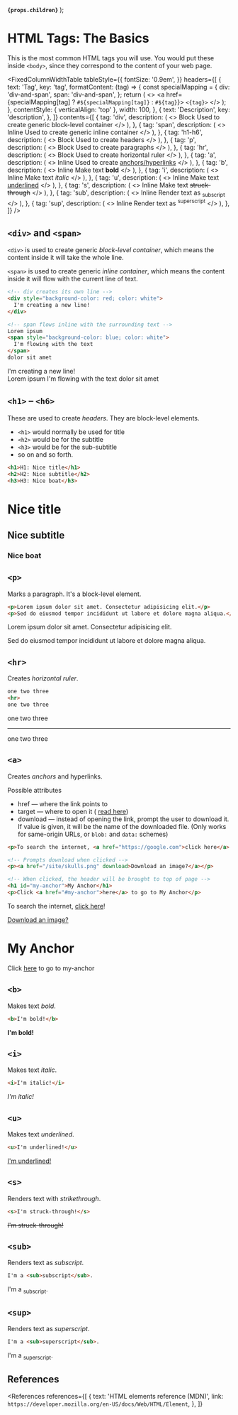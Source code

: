 
  <strong>
    <code>{props.children}</code>
  </strong>
);

<MetadataConfigurer title="List of HTML Tags" dateCreated="2021-01-22" />

# HTML Tags: The Basics

This is the most common HTML tags you will use. You would put these inside `<body>`, since they correspond to the content of your web page.

<FixedColumnWidthTable
  tableStyle={{
    fontSize: '0.9em',
  }}
  headers={[
    {
      text: 'Tag',
      key: 'tag',
      formatContent: (tag) => {
        const specialMapping = {
          div: 'div-and-span',
          span: 'div-and-span',
        };
        return (
          <>
            <a href={specialMapping[tag] ? `#${specialMapping[tag]}` : `#${tag}`}>
              <code>&lt;{tag}&gt;</code>
            </a>
          </>
        );
      },
      contentStyle: { verticalAlign: 'top' },
      width: 100,
    },
    {
      text: 'Description',
      key: 'description',
    },
  ]}
  contents={[
    {
      tag: 'div',
      description: (
        <>
          <Badge color="red">Block</Badge> Used to create generic block-level container
        </>
      ),
    },
    {
      tag: 'span',
      description: (
        <>
          <Badge color="blue">Inline</Badge> Used to create generic inline container
        </>
      ),
    },
    {
      tag: 'h1-h6',
      description: (
        <>
          <Badge color="red">Block</Badge> Used to create headers
        </>
      ),
    },
    {
      tag: 'p',
      description: (
        <>
          <Badge color="red">Block</Badge> Used to create paragraphs
        </>
      ),
    },
    {
      tag: 'hr',
      description: (
        <>
          <Badge color="red">Block</Badge> Used to create horizontal ruler
        </>
      ),
    },
    {
      tag: 'a',
      description: (
        <>
          <Badge color="blue">Inline</Badge> Used to create <a href="#">anchors/hyperlinks</a>
        </>
      ),
    },
    {
      tag: 'b',
      description: (
        <>
          <Badge color="blue">Inline</Badge> Make text <b>bold</b>
        </>
      ),
    },
    {
      tag: 'i',
      description: (
        <>
          <Badge color="blue">Inline</Badge> Make text <i>italic</i>
        </>
      ),
    },
    {
      tag: 'u',
      description: (
        <>
          <Badge color="blue">Inline</Badge> Make text <u>underlined</u>
        </>
      ),
    },
    {
      tag: 's',
      description: (
        <>
          <Badge color="blue">Inline</Badge> Make text <s>struck-through</s>
        </>
      ),
    },
    {
      tag: 'sub',
      description: (
        <>
          <Badge color="blue">Inline</Badge> Render text as <sub>subscript</sub>
        </>
      ),
    },
    {
      tag: 'sup',
      description: (
        <>
          <Badge color="blue">Inline</Badge> Render text as <sup>superscript</sup>
        </>
      ),
    },
  ]}
/>

## `<div>` and `<span>`

`<div>` is used to create generic <dfn>block-level container</dfn>, which means the content inside it will take the whole line.

`<span>` is used to create generic <dfn>inline container</dfn>, which means the content inside it will flow with the current line of text.

```html
<!-- div creates its own line -->
<div style="background-color: red; color: white">
  I'm creating a new line!
</div>

<!-- span flows inline with the surrounding text -->
Lorem ipsum
<span style="background-color: blue; color: white">
  I'm flowing with the text
</span>
dolor sit amet
```

<LightBox label="Preview">
  <div style={{ backgroundColor: 'red', color: 'white' }}>I'm creating a new line!</div>
  Lorem ipsum <span style={{ backgroundColor: 'blue', color: 'white' }}>
    I'm flowing with the text
  </span> dolor sit amet
</LightBox>

## `<h1>` &ndash; `<h6>`

These are used to create <em>headers</em>. They are block-level elements.

- `<h1>` would normally be used for title
- `<h2>` would be for the subtitle
- `<h3>` would be for the sub-subtitle
- so on and so forth.

```html
<h1>H1: Nice title</h1>
<h2>H2: Nice subtitle</h2>
<h3>H3: Nice boat</h3>
```

<LightBox label="Preview">
  <h1 style={{ border: 'none', margin: 0, marginBottom: 10, padding: 0 }}>Nice title</h1>
  <h2 style={{ border: 'none', margin: 0, marginBottom: 10, padding: 0 }}>Nice subtitle</h2>
  <h3 style={{ border: 'none', margin: 0, padding: 0 }}>Nice boat</h3>
</LightBox>

## `<p>`

Marks a paragraph. It's a block-level element.

<!-- prettier-ignore -->
```html
<p>Lorem ipsum dolor sit amet. Consectetur adipisicing elit.</p>
<p>Sed do eiusmod tempor incididunt ut labore et dolore magna aliqua.</p>
```

<LightBox label="Preview">
  <p>Lorem ipsum dolor sit amet. Consectetur adipisicing elit.</p>
  <p>Sed do eiusmod tempor incididunt ut labore et dolore magna aliqua.</p>
</LightBox>

## `<hr>`

Creates <dfn>horizontal ruler</dfn>.

<!-- prettier-ignore -->
```html
one two three
<hr>
one two three
```

<LightBox label="Preview">
  one two three
  <hr />
  one two three
</LightBox>

## `<a>`

Creates <dfn>anchors</dfn> and hyperlinks.

<Badge color="blue">Possible attributes</Badge>
<ul>
  <li>
    <Attribute>href</Attribute> &mdash; where the link points to
  </li>
  <li>
    <Attribute>target</Attribute> &mdash; where to open it (
    <a href="/web/html/html-attributes-recurring#target">read here</a>)
  </li>
  <li>
    <Attribute>download</Attribute> &mdash; instead of opening the link, prompt the user to download
    it. If value is given, it will be the name of the downloaded file. (Only works for same-origin
    URLs, or <code>blob:</code> and <code>data:</code> schemes)
  </li>
</ul>

```html
<p>To search the internet, <a href="https://google.com">click here</a>!</p>

<!-- Prompts download when clicked -->
<p><a href="/site/skulls.png" download>Download an image?</a></p>

<!-- When clicked, the header will be brought to top of page -->
<h1 id="my-anchor">My Anchor</h1>
<p>Click <a href="#my-anchor">here</a> to go to My Anchor</p>
```

<!-- prettier-ignore -->
<LightBox label="Preview">
  <p>To search the internet, <a href="https://google.com" target="_blank">click here</a>!</p>
  <p><a href="/site/skulls.png" download>Download an image?</a></p>
  <h1 style={{ border: 'none', margin: '16px 0 0', padding: 0, }} id="my-anchor">My Anchor</h1>
  <p>Click <a href="#my-anchor">here</a> to go to my-anchor</p>
</LightBox>

## `<b>`

Makes text <em>bold</em>.

```html
<b>I'm bold!</b>
```

<LightBox label="Preview">
  <b>I'm bold!</b>
</LightBox>

## `<i>`

Makes text <em>italic</em>.

```html
<i>I'm italic!</i>
```

<LightBox label="Preview">
  <i>I'm italic!</i>
</LightBox>

## `<u>`

Makes text <em>underlined</em>.

```html
<u>I'm underlined!</u>
```

<LightBox label="Preview">
  <u>I'm underlined!</u>
</LightBox>

## `<s>`

Renders text with <em>strikethrough</em>.

```html
<s>I'm struck-through!</s>
```

<LightBox label="Preview">
  <s>I'm struck-through!</s>
</LightBox>

## `<sub>`

Renders text as <em>subscript</em>.

```html
I'm a <sub>subscript</sub>.
```

<LightBox label="Preview">
  I'm a <sub>subscript</sub>.
</LightBox>

## `<sup>`

Renders text as <em>superscript</em>.

```html
I'm a <sub>superscript</sub>.
```

<LightBox label="Preview">
  I'm a <sub>superscript</sub>.
</LightBox>

## References

<References
  references={[
    {
      text: 'HTML elements reference (MDN)',
      link: `https://developer.mozilla.org/en-US/docs/Web/HTML/Element`,
    },
  ]}
></References>
